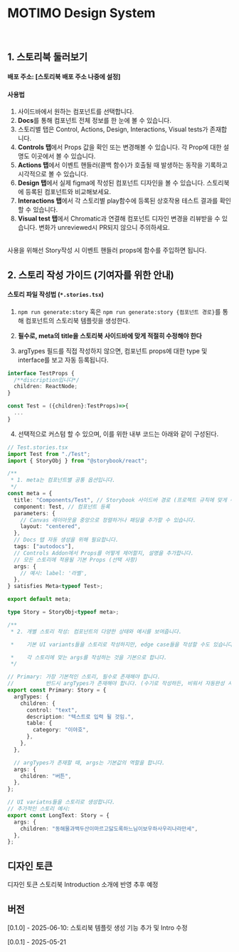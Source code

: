 
<Meta title="Introduction" />

# **MOTIMO Design System**

<br />

## 1. 스토리북 둘러보기

#### 배포 주소: [스토리북 배포 주소 나중에 설정]

#### 사용법

1. 사이드바에서 원하는 컴포넌트를 선택합니다.
2. **Docs**를 통해 컴포넌트 전체 정보를 한 눈에 볼 수 있습니다.
3. 스토리별 탭은 Control, Actions, Design, Interactions, Visual tests가 존재합니다.
4. **Controls 탭**에서 Props 값을 확인 또는 변경해볼 수 있습니다. 각 Prop에 대한 설명도 이곳에서 볼 수 있습니다.
5. **Actions 탭**에서 이벤트 핸들러(콜백 함수)가 호출될 때 발생하는 동작을 기록하고 시각적으로 볼 수 있습니다.
6. **Design 탭**에서 실제 figma에 작성된 컴포넌트 디자인을 볼 수 있습니다. 스토리북에 등록된 컴포넌트와 비교해보세요.
7. **Interactions 탭**에서 각 스토리별 play함수에 등록된 상호작용 테스트 결과를 확인할 수 있습니다.
8. **Visual test 탭**에서 Chromatic과 연결해 컴포넌트 디자인 변경을 리뷰받을 수 있습니다. 변화가 unreviewed시 PR되지 않으니 주의하세요.

<br />
사용을 위해선 Story작성 시 이벤트 핸들러 props에 함수를 주입하면 됩니다.
<br />

## 2. 스토리 작성 가이드 (기여자를 위한 안내)

#### 스토리 파일 작성법 (`*.stories.tsx`)

1. `npm run generate:story` 혹은 `npm run generate:story {컴포넌트 경로}`를 통해 컴포넌트의 스토리북 템플릿을 생성한다.

2. **필수로, meta의 title을 스토리북 사이드바에 맞게 적절히 수정해야 한다**

3. argTypes 필드를 직접 작성하지 않으면, 컴포넌트 props에 대한 type 및 interface를 보고 자동 등록됩니다.

```typescript
interface TestProps {
  /**discription입니다*/
  children: ReactNode;
}

const Test = ({children}:TestProps)=>{
  ...
}
```

4. 선택적으로 커스텀 할 수 있으며, 이를 위한 내부 코드는 아래와 같이 구성된다.

```typescript
// Test.stories.tsx
import Test from "./Test";
import { StoryObj } from "@storybook/react";

/**
 * 1. meta는 컴포넌트별 공통 옵션입니다.
 */
const meta = {
  title: "Components/Test", // Storybook 사이드바 경로 (프로젝트 규칙에 맞게 수정)
  component: Test, // 컴포넌트 등록
  parameters: {
    // Canvas 레이아웃을 중앙으로 정렬하거나 패딩을 추가할 수 있습니다.
    layout: "centered",
  },
  // Docs 탭 자동 생성을 위해 필요합니다.
  tags: ["autodocs"],
  // Controls Addon에서 Props를 어떻게 제어할지, 설명을 추가합니다.
  // 모든 스토리에 적용될 기본 Props (선택 사항)
  args: {
    // 예시: label: '라벨',
  },
} satisfies Meta<typeof Test>;

export default meta;

type Story = StoryObj<typeof meta>;

/**
 * 2. 개별 스토리 작성: 컴포넌트의 다양한 상태와 예시를 보여줍니다.

 *    기본 UI variants들을 스토리로 작성하지만, edge case들을 작성할 수도 있습니다.

 *    각 스토리에 맞는 args를 작성하는 것을 기본으로 합니다.
 */

// Primary: 가장 기본적인 스토리, 필수로 존재해야 합니다.
//          반드시 argTypes가 존재해야 합니다. (수기로 작성하든, 비워서 자동완성 시키든)
export const Primary: Story = {
  argTypes: {
    children: {
      control: "text",
      description: "텍스트로 입력 될 것임.",
      table: {
        category: "이야호",
      },
    },
  },

  // argTypes가 존재할 때, args는 기본값의 역할을 합니다.
  args: {
    children: "버튼",
  },
};

// UI variatns들을 스토리로 생성합니다.
// 추가적인 스토리 예시:
export const LongText: Story = {
  args: {
    children: "동해물과백두산이마르고닳도록하느님이보우하사우리나라만세",
  },
};
```

## 디자인 토큰

디자인 토큰 스토리북 Introduction 소개에 반영 추후 예정

## 버전

[0.1.0] - 2025-06-10: 스토리북 템플릿 생성 기능 추가 및 Intro 수정

[0.0.1] - 2025-05-21
